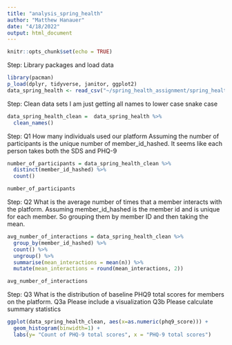```yaml
---
title: "analysis_spring_health"
author: "Matthew Hanauer"
date: "4/18/2022"
output: html_document
---
```


```r
knitr::opts_chunk$set(echo = TRUE)
```
Step: Library packages and load data
```r
library(pacman)
p_load(dplyr, tidyverse, janitor, ggplot2)
data_spring_health <- read_csv("~/spring_health_assignment/spring_health_take_home_df.csv")
```
Step: Clean data sets
I am just getting all names to lower case snake case 
```r
data_spring_health_clean =  data_spring_health %>%
  clean_names() 


```


Step: Q1 How many individuals used our platform
Assuming the number of participants is the unique number of member_id_hashed.  It seems like each person takes both the SDS and PHQ-9
```r
number_of_participants = data_spring_health_clean %>%
  distinct(member_id_hashed) %>%
  count()

number_of_participants
```
Step: Q2 What is the average number of times that a member interacts with the platform.
Assuming member_id_hashed is the member id and is unique for each member.  So grouping them by member ID and then taking the mean.
```r
avg_number_of_interactions = data_spring_health_clean %>%
  group_by(member_id_hashed) %>%
  count() %>%
  ungroup() %>%
  summarise(mean_interactions = mean(n)) %>%
  mutate(mean_interactions = round(mean_interactions, 2))

avg_number_of_interactions
```
Step: Q3 What is the distribution of baseline PHQ9 total scores for members on the platform.
    Q3a Please include a visualization
    Q3b Please calculate summary statistics
```r
ggplot(data_spring_health_clean, aes(x=as.numeric(phq9_score))) + 
  geom_histogram(binwidth=1) + 
  labs(y= "Count of PHQ-9 total scores", x = "PHQ-9 total scores")

```

